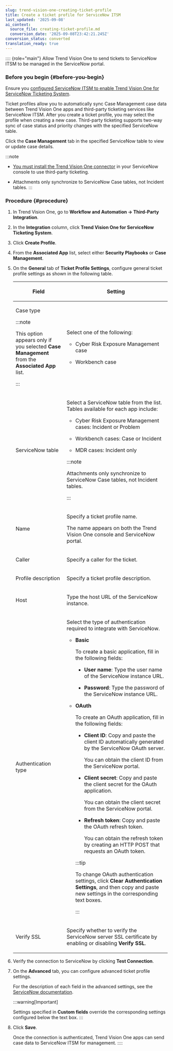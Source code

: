 ```yaml
---
slug: trend-vision-one-creating-ticket-profile
title: Create a ticket profile for ServiceNow ITSM
last_updated: '2025-09-08'
ai_context:
  source_file: creating-ticket-profile.md
  conversion_date: '2025-09-08T23:42:21.245Z'
conversion_status: converted
translation_ready: true
---
```


:::: {role="main"}
Allow Trend Vision One to send tickets to ServiceNow ITSM to be managed in the ServiceNow portal.

### Before you begin {#before-you-begin}

Ensure you [configured ServiceNow ITSM to enable Trend Vision One for ServiceNow Ticketing System](config-case-management-ticket.mdx).

Ticket profiles allow you to automatically sync Case Management case data between Trend Vision One apps and third-party ticketing services like ServiceNow ITSM. After you create a ticket profile, you may select the profile when creating a new case. Third-party ticketing supports two-way sync of case status and priority changes with the specified ServiceNow table.

Click the **Case Management** tab in the specified ServiceNow table to view or update case details.

:::note

- [You must install the Trend Vision One connector](config-case-management-ticket.mdx) in your ServiceNow console to use third-party ticketing.

- Attachments only synchronize to ServiceNow Case tables, not Incident tables.
:::

### Procedure {#procedure}

1.  In Trend Vision One, go to **Workflow and Automation → Third-Party Integration**.

2.  In the **Integration** column, click **Trend Vision One for ServiceNow Ticketing System**.

3.  Click **Create Profile**.

4.  From the **Associated App** list, select either **Security Playbooks** or **Case Management**.

5.  On the **General** tab of **Ticket Profile Settings**, configure general ticket profile settings as shown in the following table.

    <table>
    <colgroup>
    <col style="width: 33%" />
    <col style="width: 67%" />
    </colgroup>
    <thead>
    <tr>
    <th><p>Field</p></th>
    <th><p>Setting</p></th>
    </tr>
    </thead>
    <tbody>
    <tr>
    <td><p>Case type</p>
    

    :::note
    
    This option appears only if you selected <strong>Case Management</strong> from the <strong>Associated App</strong> list.
    

    :::

    </td>
    <td><p>Select one of the following:</p>
    <ul>
    <li><p>Cyber Risk Exposure Management case</p></li>
    <li><p>Workbench case</p></li>
    </ul></td>
    </tr>
    <tr>
    <td><p>ServiceNow table</p></td>
    <td><p>Select a ServiceNow table from the list. Tables available for each app include:</p>
    <ul>
    <li><p>Cyber Risk Exposure Management cases: Incident or Problem</p></li>
    <li><p>Workbench cases: Case or Incident</p></li>
    <li><p>MDR cases: Incident only</p></li>
    </ul>
    

    :::note
    
    <p>Attachments only synchronize to ServiceNow Case tables, not Incident tables.</p>
    

    :::

    </td>
    </tr>
    <tr>
    <td><p>Name</p></td>
    <td><p>Specify a ticket profile name.</p>
    <p>The name appears on both the Trend Vision One console and ServiceNow portal.</p></td>
    </tr>
    <tr>
    <td><p>Caller</p></td>
    <td><p>Specify a caller for the ticket.</p></td>
    </tr>
    <tr>
    <td><p>Profile description</p></td>
    <td><p>Specify a ticket profile description.</p></td>
    </tr>
    <tr>
    <td><p>Host</p></td>
    <td><p>Type the host URL of the ServiceNow instance.</p></td>
    </tr>
    <tr>
    <td><p>Authentication type</p></td>
    <td><p>Select the type of authentication required to integrate with ServiceNow.</p>
    <ul>
    <li><p><strong>Basic</strong></p>
    <p>To create a basic application, fill in the following fields:</p>
    <ul>
    <li><p><strong>User name</strong>: Type the user name of the ServiceNow instance URL.</p></li>
    <li><p><strong>Password</strong>: Type the password of the ServiceNow instance URL.</p></li>
    </ul></li>
    <li><p><strong>OAuth</strong></p>
    <p>To create an OAuth application, fill in the following fields:</p>
    <ul>
    <li><p><strong>Client ID</strong>: Copy and paste the client ID automatically generated by the ServiceNow OAuth server.</p>
    <p>You can obtain the client ID from the ServiceNow portal.</p></li>
    <li><p><strong>Client secret</strong>: Copy and paste the client secret for the OAuth application.</p>
    <p>You can obtain the client secret from the ServiceNow portal.</p></li>
    <li><p><strong>Refresh token</strong>: Copy and paste the OAuth refresh token.</p>
    <p>You can obtain the refresh token by creating an HTTP POST that requests an OAuth token.</p></li>
    </ul>
    

    :::tip
    
    <p>To change OAuth authentication settings, click <strong>Clear Authentication Settings</strong>, and then copy and paste new settings in the corresponding text boxes.</p>
    

    :::

    </li>
    </ul></td>
    </tr>
    <tr>
    <td><p>Verify SSL</p></td>
    <td><p>Specify whether to verify the ServiceNow server SSL certificate by enabling or disabling <strong>Verify SSL</strong>.</p></td>
    </tr>
    </tbody>
    </table>

6.  Verify the connection to ServiceNow by clicking **Test Connection**.

7.  On the **Advanced** tab, you can configure advanced ticket profile settings.

    For the description of each field in the advanced settings, see the [ServiceNow documentation](https://www.servicenow.com/docs/).

    :::warning[Important]

    Settings specified in **Custom fields** override the corresponding settings configured below the text box.
    :::

8.  Click **Save**.

    Once the connection is authenticated, Trend Vision One apps can send case data to ServiceNow ITSM for management.
::::

